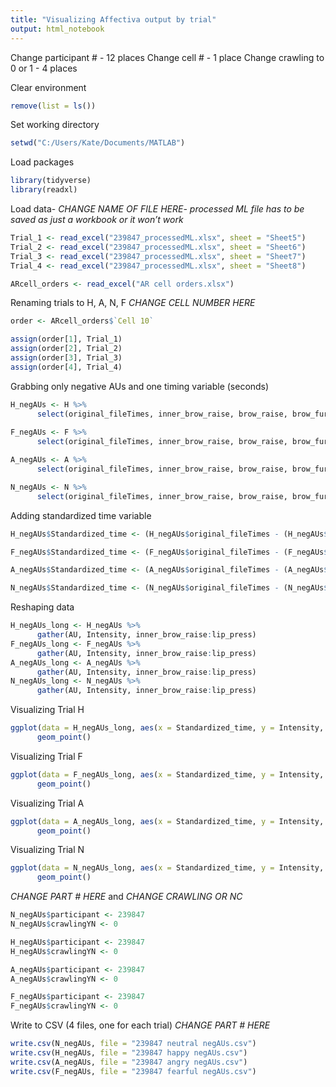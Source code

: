 ---
title: "Visualizing Affectiva output by trial"
output: html_notebook
---

Change participant # - 12 places
Change cell # - 1 place
Change crawling to 0 or 1 - 4 places

Clear environment
```{r}
remove(list = ls())
```

Set working directory
```{r}
setwd("C:/Users/Kate/Documents/MATLAB")
```

Load packages
```{r load-packages, message = FALSE}
library(tidyverse)
library(readxl)
```

Load data- *CHANGE NAME OF FILE HERE- processed ML file has to be saved as just a workbook or it won't work*
```{r load-data}
Trial_1 <- read_excel("239847_processedML.xlsx", sheet = "Sheet5")
Trial_2 <- read_excel("239847_processedML.xlsx", sheet = "Sheet6")
Trial_3 <- read_excel("239847_processedML.xlsx", sheet = "Sheet7")
Trial_4 <- read_excel("239847_processedML.xlsx", sheet = "Sheet8")

ARcell_orders <- read_excel("AR cell orders.xlsx")
```

Renaming trials to H, A, N, F *CHANGE CELL NUMBER HERE*
```{r}
order <- ARcell_orders$`Cell 10`

assign(order[1], Trial_1)
assign(order[2], Trial_2)
assign(order[3], Trial_3)
assign(order[4], Trial_4)
```

Grabbing only negative AUs and one timing variable (seconds)
```{r}
H_negAUs <- H %>%
      select(original_fileTimes, inner_brow_raise, brow_raise, brow_furrow, nose_wrinkle, upper_lip_raise, lip_corner_depressor, chin_raise, lip_stretch, lip_press)
      
F_negAUs <- F %>%
      select(original_fileTimes, inner_brow_raise, brow_raise, brow_furrow, nose_wrinkle, upper_lip_raise, lip_corner_depressor, chin_raise, lip_stretch, lip_press)

A_negAUs <- A %>%
      select(original_fileTimes, inner_brow_raise, brow_raise, brow_furrow, nose_wrinkle, upper_lip_raise, lip_corner_depressor, chin_raise, lip_stretch, lip_press)

N_negAUs <- N %>%
      select(original_fileTimes, inner_brow_raise, brow_raise, brow_furrow, nose_wrinkle, upper_lip_raise, lip_corner_depressor, chin_raise, lip_stretch, lip_press)
```

Adding standardized time variable
```{r}
H_negAUs$Standardized_time <- (H_negAUs$original_fileTimes - (H_negAUs$original_fileTimes[1]))

F_negAUs$Standardized_time <- (F_negAUs$original_fileTimes - (F_negAUs$original_fileTimes[1]))

A_negAUs$Standardized_time <- (A_negAUs$original_fileTimes - (A_negAUs$original_fileTimes[1]))

N_negAUs$Standardized_time <- (N_negAUs$original_fileTimes - (N_negAUs$original_fileTimes[1]))
```


Reshaping data
```{r}
H_negAUs_long <- H_negAUs %>%
      gather(AU, Intensity, inner_brow_raise:lip_press)
F_negAUs_long <- F_negAUs %>%
      gather(AU, Intensity, inner_brow_raise:lip_press)
A_negAUs_long <- A_negAUs %>%
      gather(AU, Intensity, inner_brow_raise:lip_press)
N_negAUs_long <- N_negAUs %>%
      gather(AU, Intensity, inner_brow_raise:lip_press)
```


Visualizing Trial H
```{r}
ggplot(data = H_negAUs_long, aes(x = Standardized_time, y = Intensity, color = AU)) +
      geom_point()
```

Visualizing Trial F
```{r}
ggplot(data = F_negAUs_long, aes(x = Standardized_time, y = Intensity, color = AU)) +
      geom_point()
```

Visualizing Trial A
```{r}
ggplot(data = A_negAUs_long, aes(x = Standardized_time, y = Intensity, color = AU)) +
      geom_point()
```

Visualizing Trial N
```{r}
ggplot(data = N_negAUs_long, aes(x = Standardized_time, y = Intensity, color = AU)) +
      geom_point()
```
*CHANGE PART # HERE* and *CHANGE CRAWLING OR NC*
```{r}
N_negAUs$participant <- 239847
N_negAUs$crawlingYN <- 0

H_negAUs$participant <- 239847
H_negAUs$crawlingYN <- 0

A_negAUs$participant <- 239847
A_negAUs$crawlingYN <- 0

F_negAUs$participant <- 239847
F_negAUs$crawlingYN <- 0

```

Write to CSV (4 files, one for each trial) *CHANGE PART # HERE*
```{r}
write.csv(N_negAUs, file = "239847 neutral negAUs.csv")
write.csv(H_negAUs, file = "239847 happy negAUs.csv")
write.csv(A_negAUs, file = "239847 angry negAUs.csv")
write.csv(F_negAUs, file = "239847 fearful negAUs.csv")
```